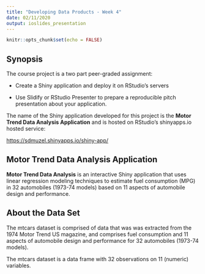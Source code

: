 ```yaml
---
title: "Developing Data Products - Week 4"
date: 02/11/2020
output: ioslides_presentation
---
```


```r
knitr::opts_chunk$set(echo = FALSE)
```

## Synopsis

The course project is a two part peer-graded assignment:

- Create a Shiny application and deploy it on RStudio's servers

- Use Slidify or RStudio Presenter to prepare a reproducible pitch presentation
about your application.

The name of the Shiny application developed for this project is the
**Motor Trend Data Analysis Application** and is hosted on RStudio's
shinyapps.io hosted service:

<a target="_blank" href="https://sdmuzel.shinyapps.io/shiny-app/">https://sdmuzel.shinyapps.io/shiny-app/</a>

## Motor Trend Data Analysis Application

**Motor Trend Data Analysis** is an interactive Shiny application that uses
linear regression modeling techniques to estimate fuel consumption (MPG) in 32
automobiles (1973-74 models) based on 11 aspects of automobile design and
performance.

## About the Data Set

The mtcars dataset is comprised of data that was was extracted from the 1974
Motor Trend US magazine, and comprises fuel consumption and 11 aspects of
automobile design and performance for 32 automobiles (1973-74 models).

The mtcars dataset is a data frame with 32 observations on 11 (numeric)
variables.
